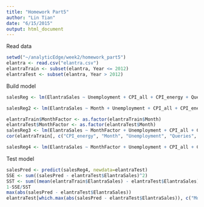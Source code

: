 ```yaml
---
title: "Homework Part5"
author: "Lin Tian"
date: "6/15/2015"
output: html_document
---
```


Read data

```r
setwd("~/analyticEdge/week2/homework_part5")
elantra <- read.csv("elantra.csv")
elantraTrain <- subset(elantra, Year <= 2012)
elantraTest <- subset(elantra, Year > 2012)
```

Build model

```r
salesReg <- lm(ElantraSales ~ Unemployment + CPI_all + CPI_energy + Queries, data=elantraTrain)

salesReg2 <- lm(ElantraSales ~ Month + Unemployment + CPI_all + CPI_energy + Queries, data=elantraTrain)

elantraTrain$MonthFactor <- as.factor(elantraTrain$Month)
elantraTest$MonthFactor <- as.factor(elantraTest$Month)
salesReg3 <- lm(ElantraSales ~ MonthFactor + Unemployment + CPI_all + CPI_energy + Queries, data=elantraTrain)
cor(elantraTrain[, c("CPI_energy", "Month", "Unemployment", "Queries", "CPI_all")])

salesReg4 <- lm(ElantraSales ~ MonthFactor + Unemployment + CPI_all + CPI_energy, data=elantraTrain)
```

Test model

```r
salesPred <- predict(salesReg4, newdata=elantraTest)
SSE <- sum((salesPred - elantraTest$ElantraSales)^2)
SST <- sum((mean(elantraTrain$ElantraSales) - elantraTest$ElantraSales)^2)
1-SSE/SST
max(abs(salesPred - elantraTest$ElantraSales))
elantraTest[which.max(abs(salesPred - elantraTest$ElantraSales)), c("Month", "Year")]
```

